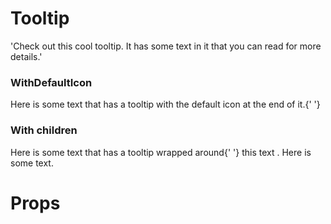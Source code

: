 

<Meta title="Components/Tooltip" component={Tooltip} />

# Tooltip

  'Check out this cool tooltip. It has some text in it that you can read for more details.'

### WithDefaultIcon

<Canvas>
  <Story name="Default">
    <Box padding="gutter">
      <Text variant="p" as="span">
        Here is some text that has a tooltip with the default icon at the end of
        it.{' '}
        <Tooltip
          colored={false}
          placement="right"
          as="button"
          text={tooltipText}
        />
      </Text>
    </Box>
  </Story>
</Canvas>

### With children

<Canvas>
  <Story name="WithChildren">
    <Box padding="gutter">
      <Text variant="p" as="span">
        Here is some text that has a tooltip wrapped around{' '}
        <Tooltip colored={false} placement="top" as="span" text={tooltipText}>
          <span>this text</span>
        </Tooltip>
        .
      </Text>
    </Box>
    <Box padding="gutter">
      <Inline space={1}>
        <Text variant="p" as="span">
          Here is some text.
        </Text>
        <Tooltip colored={false} placement="bottom" text={tooltipText} />
      </Inline>
    </Box>
  </Story>
</Canvas>

# Props

<ArgsTable of={Tooltip} />
